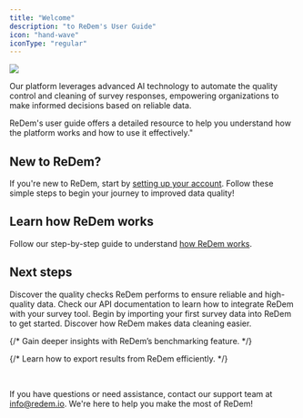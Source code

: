 ```yaml
---
title: "Welcome"
description: "to ReDem's User Guide"
icon: "hand-wave"
iconType: "regular"
---
```


![](/images/documentation-hero.png)

Our platform leverages advanced AI technology to automate the quality control and cleaning of survey responses, empowering organizations to make informed decisions based on reliable data.

ReDem's user guide offers a detailed resource to help you understand how the platform works and how to use it effectively."

## New to ReDem?

If you're new to ReDem, start by [setting up your account](/account-setup). Follow these simple steps to begin your journey to improved data quality!

## Learn how ReDem works

Follow our step-by-step guide to understand [how ReDem works](/how-it-works).

## Next steps

<CardGroup cols={2}>
  <Card title="Explore Quality Checks" icon="hundred-points" href="/knowledge-base/quality-checks/redem-score">
    Discover the quality checks ReDem performs to ensure reliable and high-quality data.
  </Card>

  <Card title="Explore the API Reference" icon="code" href="/api-reference">
    Check our API documentation to learn how to integrate ReDem with your survey tool.
  </Card>

  <Card title="Import your first survey data" icon="file-import" href="/features/manual-data-import">
    Begin by importing your first survey data into ReDem to get started.
  </Card>

  <Card title="Discover Cleaning" icon="broom-wide" href="/knowledge-base/features/cleaning-and-review">
    Discover how ReDem makes data cleaning easier.
  </Card>

  {/* <Card title="Learn about Benchmarking" icon="chart-line" href="/features/benchmarking">
    Gain deeper insights with ReDem’s benchmarking feature.
  </Card> */}

  {/* <Card title="Export your results" icon="file-export" href="/features/export-results">
    Learn how to export results from ReDem efficiently.
  </Card> */}
</CardGroup>

<br />

If you have questions or need assistance, contact our support team at [info@redem.io](mailto:info@redem.io). We're here to help you make the most of ReDem!